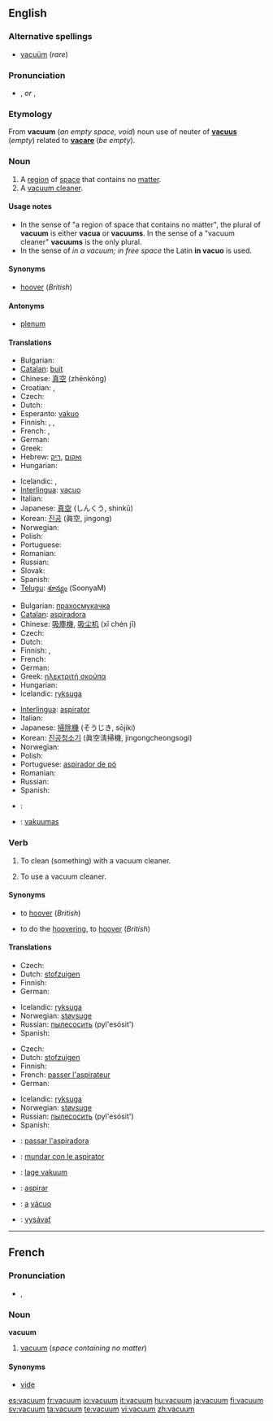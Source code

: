 ==English==
{{wikipedia}}

===Alternative spellings===
* [[vacuüm]] (''rare'')

===Pronunciation===
<!--incorrect: *{{IPA|/ˈvæ.kjuˌʌm̩̩/|/ˈvæ.kjuːm/}} ''[[cf.]]: [[vacume#Pronunciation|vacume]]''-->
* {{IPA|/ˈvækjuəm/}}, {{SAMPA|/"v{kju@m/}} ''or'' {{IPA|/ˈvækjuːm/}}, {{SAMPA|/"v{kju:m/}}

===Etymology===
From {{etyl|la}} '''vacuum''' (''an empty space, void'') noun use of neuter of '''[[vacuus]]''' (''empty'') related to '''[[vacare]]''' (''be empty'').

===Noun===
{{en-noun|pl2=vacua}} {{italbrac|see [[#Usage notes|usage notes]]}}

# A [[region]] of [[space]] that contains no [[matter]].
# A [[vacuum cleaner]].

====Usage notes====
* In the sense of "a region of space that contains no matter", the plural of '''vacuum''' is either '''vacua''' or '''vacuums'''. In the sense of a "vacuum cleaner" '''vacuums''' is the only plural.
* In the sense of ''in a vacuum; in free space'' the Latin '''in vacuo''' is used.

====Synonyms====
* {{i-c|vacuum cleaner}} [[hoover]] (''British'')

====Antonyms====
* {{i-c|region of space that contains no matter}} [[plenum]]

====Translations====
{{trans-top|region of space that contains no matter}}
* Bulgarian: {{t+|bg|вакуум|m|tr=vakuum|sc=Cyrl}}
* [[Catalan]]: [[buit]] {{m}}
* Chinese: [[真空]] (zhēnkōng)
* Croatian: {{t-|hr|vakuum|m}}, {{t-|hr|vakum|m}}
* Czech: {{t+|cs|vakuum|n}}
* Dutch: {{t+|nl|vacuüm|n}}
* Esperanto: [[vakuo]]
* Finnish: {{t+|fi|tyhjiö}}, {{t-|fi|vakuumi}}, {{t-|fi|tyhjö}}
* French: {{t+|fr|vide|m}}, {{t+|fr|vacuum|m}}
* German: {{t+|de|Vakuum|n}}
* Greek: {{t+|el|κενό|n|sc=Grek}}
* Hebrew: [[ואקום]] {{m}} ,[[ריק]] {{m}}
* Hungarian: {{t+|hu|vákuum}}
{{trans-mid}}
* Icelandic: {{t+|is|lofttæmi|n}}, {{t+|is|lofttóm|n}}
* [[Interlingua]]: [[vacuo]]
* Italian: {{t+|it|vuoto|m}}
* Japanese: [[真空]] (しんくう, shinkū)
* Korean: [[진공]] (眞空, jingong)
* Norwegian: {{t-|no|vakuum|n}}
* Polish: {{t+|pl|próżnia|f}}
* Portuguese: {{t+|pt|vácuo|m}}
* Romanian: {{t-|ro|vid|n}}
* Russian: {{t+|ru|вакуум|m|tr=vákuum|sc=Cyrl}}
* Slovak: {{t-|sk|vákuum}}
* Spanish: {{t+|es|vacío|m}}
* [[Telugu]]: [[శూన్యం]] (SoonyaM)
{{trans-bottom}}

{{trans-top|vacuum cleaner}}
* Bulgarian: [[прахосмукачка]] {{f}}
* [[Catalan]]: [[aspiradora]] {{f}}
* Chinese: [[吸塵機]], [[吸尘机]] (xī chén jī)
* Czech: {{t-|cs|vysavač|m}}
* Dutch: {{t+|nl|stofzuiger|m}}
* Finnish: {{t+|fi|imuri}}, {{t-|fi|pölynimuri}}
* French: {{t+|fr|aspirateur|m}}
* German: {{t+|de|Staubsauger|m}}
* Greek: [[ηλεκτριτή σκούπα]] {{f}}
* Hungarian: {{t+|hu|porszívó}}
* Icelandic: [[ryksuga]] {{f}}
{{trans-mid}}
* [[Interlingua]]: [[aspirator#Interlingua|aspirator]]
* Italian: {{t+|it|aspirapolvere|m}}
* Japanese: [[掃除機]] (そうじき, sōjiki)
* Korean: [[진공청소기]] (眞空淸掃機, jingongcheongsogi)
* Norwegian: {{t-|no|støvsuger}}
* Polish: {{t+|pl|odkurzacz|m}}
* Portuguese: [[aspirador de pó]] {{m}}
* Romanian: {{t-|ro|aspirator|n}}
* Russian: {{t+|ru|пылесос|m|tr=pylesós|sc=Cyrl}}
* Spanish: {{t-|es|aspiradora|f}}
{{trans-bottom}}

{{checktrans-top}}
* {{ttbc|Arabic}}: {{Arab|[[فراغ]]}}
{{trans-mid}}
* {{ttbc|Lithuanian}}: [[vakuumas]] {{m}}
{{trans-bottom}}

===Verb===
{{en-verb}}

# {{transitive}} To clean (something) with a vacuum cleaner.
# {{intransitive}} To use a vacuum cleaner.

====Synonyms====
* {{i-c|transitive sense}} to [[hoover]] (''British'')
* {{i-c|intransitive sense}} to do the [[hoovering]], to [[hoover]] (''British'')

====Translations====
{{trans-top|transitive: to clean with a vacuum cleaner}}
* Czech: {{t-|cs|vysát}}
* Dutch: [[stofzuigen]]
* Finnish: {{t+|fi|imuroida}}
* German: {{t-|de|staubsaugen}}
{{trans-mid}}
* Icelandic: [[ryksuga]]
* Norwegian: [[støvsuge]]
* Russian: [[пылесосить]] (pyl'esósit') {{impf}}
* Spanish: {{t+|es|aspirar}}
{{trans-bottom}}

{{trans-top|transitive: to use a vacuum cleaner}}
* Czech: {{t-|cs|vysát}}
* Dutch: [[stofzuigen]]
* Finnish: {{t+|fi|imuroida}}
* French: [[passer l'aspirateur]]
* German: {{t-|de|staubsaugen}}
{{trans-mid}}
* Icelandic: [[ryksuga]]
* Norwegian: [[støvsuge]]
* Russian: [[пылесосить]] (pyl'esósit') {{impf}}
* Spanish: {{t+|es|aspirar}}
{{trans-bottom}}

{{checktrans-top}}
* {{ttbc|Catalan}}: [[passar l'aspiradora]]
* {{ttbc|Interlingua}}: [[mundar con le aspirator]]
* {{ttbc|Norwegian}}: [[lage vakuum]]
* {{ttbc|Portuguese}}: [[aspirar]]
* {{ttbc|Portuguese}}: [[a]] [[vácuo]]
* {{ttbc|Slovak}}: [[vysávať]]
{{trans-bottom}}

----

==French==

===Pronunciation===
* {{IPA|/va.kɥɔm/|lang=fr}}, {{SAMPA|/va.kHOm/}}

===Noun===
'''vacuum''' {{m}}

# [[vacuum]] (''space containing no matter'')

====Synonyms====
* [[vide#French|vide]]

[[es:vacuum]]
[[fr:vacuum]]
[[io:vacuum]]
[[it:vacuum]]
[[hu:vacuum]]
[[ja:vacuum]]
[[fi:vacuum]]
[[sv:vacuum]]
[[ta:vacuum]]
[[te:vacuum]]
[[vi:vacuum]]
[[zh:vacuum]]